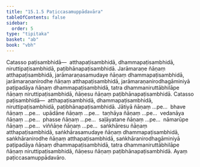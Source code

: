 ```yaml
---
title: "15.1.5 Paṭiccasamuppādavāra"
tableOfContents: false
sidebar:
  order: 5
type: "tipitaka"
basket: "ab"
book: "vbh"
---
```



<DynamicBreadcrumb />

<Division number="722" book="vbh">

<Paragraph number="2122" book="vbh">
Catasso paṭisambhidā—  atthapaṭisambhidā, dhammapaṭisambhidā, niruttipaṭisambhidā, paṭibhānapaṭisambhidā. Jarāmaraṇe ñāṇaṃ atthapaṭisambhidā, jarāmaraṇasamudaye ñāṇaṃ dhammapaṭisambhidā, jarāmaraṇanirodhe ñāṇaṃ atthapaṭisambhidā, jarāmaraṇanirodhagāminiyā paṭipadāya ñāṇaṃ dhammapaṭisambhidā, tatra dhammaniruttābhilāpe ñāṇaṃ niruttipaṭisambhidā, ñāṇesu ñāṇaṃ paṭibhānapaṭisambhidā.
</Paragraph>

</Division>
<Division number="723" book="vbh">

<Paragraph number="2123" book="vbh">
Catasso paṭisambhidā—  atthapaṭisambhidā, dhammapaṭisambhidā, niruttipaṭisambhidā, paṭibhānapaṭisambhidā. Jātiyā ñāṇaṃ …pe…  bhave ñāṇaṃ …pe…  upādāne ñāṇaṃ …pe…  taṇhāya ñāṇaṃ …pe…  vedanāya ñāṇaṃ …pe…  phasse ñāṇaṃ …pe…  saḷāyatane ñāṇaṃ …pe…  nāmarūpe ñāṇaṃ …pe…  viññāṇe ñāṇaṃ …pe…  saṅkhāresu ñāṇaṃ atthapaṭisambhidā, saṅkhārasamudaye ñāṇaṃ dhammapaṭisambhidā, saṅkhāranirodhe ñāṇaṃ atthapaṭisambhidā, saṅkhāranirodhagāminiyā paṭipadāya ñāṇaṃ dhammapaṭisambhidā, tatra dhammaniruttābhilāpe ñāṇaṃ niruttipaṭisambhidā, ñāṇesu ñāṇaṃ paṭibhānapaṭisambhidā. Ayaṃ paṭiccasamuppādavāro.
</Paragraph>
</Division>